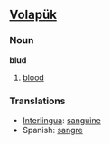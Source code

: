 ==[[Volapük]]==
===Noun===
'''blud'''

# [[blood]]

===Translations===
*[[Interlingua]]: [[sanguine]]
*Spanish: [[sangre]]